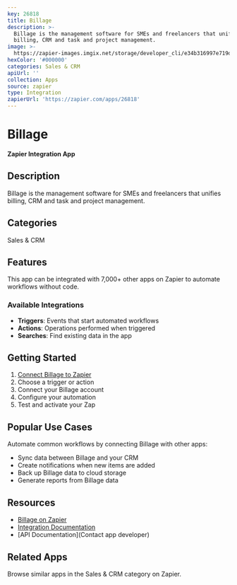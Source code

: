 ```yaml
---
key: 26818
title: Billage
description: >-
  Billage is the management software for SMEs and freelancers that unifies
  billing, CRM and task and project management.
image: >-
  https://zapier-images.imgix.net/storage/developer_cli/e34b316997e719d976e7293a50d37f41.png?auto=format%2Ccompress&ixlib=python-3.0.0&q=50
hexColor: '#000000'
categories: Sales & CRM
apiUrl: ''
collection: Apps
source: zapier
type: Integration
zapierUrl: 'https://zapier.com/apps/26818'
---
```

# Billage

**Zapier Integration App**

## Description

Billage is the management software for SMEs and freelancers that unifies billing, CRM and task and project management.

## Categories

Sales & CRM

## Features

This app can be integrated with 7,000+ other apps on Zapier to automate workflows without code.

### Available Integrations

- **Triggers**: Events that start automated workflows
- **Actions**: Operations performed when triggered
- **Searches**: Find existing data in the app

## Getting Started

1. [Connect Billage to Zapier](https://zapier.com/apps/26818)
2. Choose a trigger or action
3. Connect your Billage account
4. Configure your automation
5. Test and activate your Zap

## Popular Use Cases

Automate common workflows by connecting Billage with other apps:

- Sync data between Billage and your CRM
- Create notifications when new items are added
- Back up Billage data to cloud storage
- Generate reports from Billage data

## Resources

- [Billage on Zapier](https://zapier.com/apps/26818)
- [Integration Documentation](https://zapier.com/apps/26818/integrations)
- [API Documentation](Contact app developer)

## Related Apps

Browse similar apps in the Sales & CRM category on Zapier.
